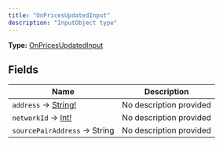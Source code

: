 ```yaml
---
title: "OnPricesUpdatedInput"
description: "InputObject type"
---
```


**Type:** [OnPricesUpdatedInput](/api-reference/types/onpricesupdatedinput)

## Fields

| Name | Description |
|------|-------------|
| `address` → [String!](/api-reference/types/string) | No description provided |
| `networkId` → [Int!](/api-reference/types/int) | No description provided |
| `sourcePairAddress` → String | No description provided |

